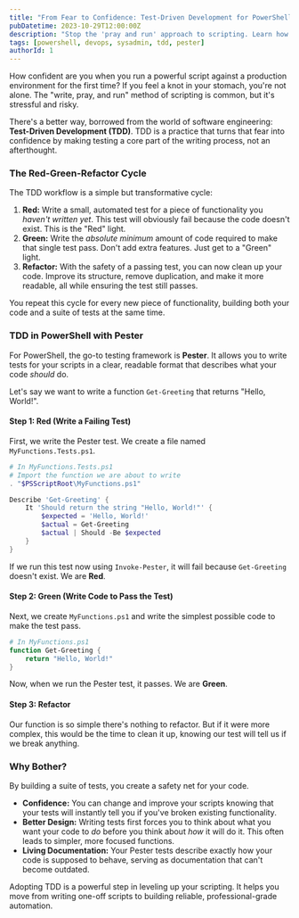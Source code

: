 ```yaml
---
title: "From Fear to Confidence: Test-Driven Development for PowerShell"
pubDatetime: 2023-10-29T12:00:00Z
description: "Stop the 'pray and run' approach to scripting. Learn how to use Test-Driven Development (TDD) and Pester to write PowerShell code that is reliable, maintainable, and easy to refactor."
tags: [powershell, devops, sysadmin, tdd, pester]
authorId: 1
---
```


How confident are you when you run a powerful script against a production environment for the first time? If you feel a knot in your stomach, you're not alone. The "write, pray, and run" method of scripting is common, but it's stressful and risky.

There's a better way, borrowed from the world of software engineering: **Test-Driven Development (TDD)**. TDD is a practice that turns that fear into confidence by making testing a core part of the writing process, not an afterthought.

### The Red-Green-Refactor Cycle

The TDD workflow is a simple but transformative cycle:

1.  **Red:** Write a small, automated test for a piece of functionality you _haven't written yet_. This test will obviously fail because the code doesn't exist. This is the "Red" light.
2.  **Green:** Write the _absolute minimum_ amount of code required to make that single test pass. Don't add extra features. Just get to a "Green" light.
3.  **Refactor:** With the safety of a passing test, you can now clean up your code. Improve its structure, remove duplication, and make it more readable, all while ensuring the test still passes.

You repeat this cycle for every new piece of functionality, building both your code and a suite of tests at the same time.

### TDD in PowerShell with Pester

For PowerShell, the go-to testing framework is **Pester**. It allows you to write tests for your scripts in a clear, readable format that describes what your code _should_ do.

Let's say we want to write a function `Get-Greeting` that returns "Hello, World!".

#### Step 1: Red (Write a Failing Test)

First, we write the Pester test. We create a file named `MyFunctions.Tests.ps1`.

```powershell
# In MyFunctions.Tests.ps1
# Import the function we are about to write
. "$PSScriptRoot\MyFunctions.ps1"

Describe 'Get-Greeting' {
    It 'Should return the string "Hello, World!"' {
        $expected = 'Hello, World!'
        $actual = Get-Greeting
        $actual | Should -Be $expected
    }
}
```

If we run this test now using `Invoke-Pester`, it will fail because `Get-Greeting` doesn't exist. We are **Red**.

#### Step 2: Green (Write Code to Pass the Test)

Next, we create `MyFunctions.ps1` and write the simplest possible code to make the test pass.

```powershell
# In MyFunctions.ps1
function Get-Greeting {
    return "Hello, World!"
}
```

Now, when we run the Pester test, it passes. We are **Green**.

#### Step 3: Refactor

Our function is so simple there's nothing to refactor. But if it were more complex, this would be the time to clean it up, knowing our test will tell us if we break anything.

### Why Bother?

By building a suite of tests, you create a safety net for your code.

- **Confidence:** You can change and improve your scripts knowing that your tests will instantly tell you if you've broken existing functionality.
- **Better Design:** Writing tests first forces you to think about what you want your code to _do_ before you think about _how_ it will do it. This often leads to simpler, more focused functions.
- **Living Documentation:** Your Pester tests describe exactly how your code is supposed to behave, serving as documentation that can't become outdated.

Adopting TDD is a powerful step in leveling up your scripting. It helps you move from writing one-off scripts to building reliable, professional-grade automation.
